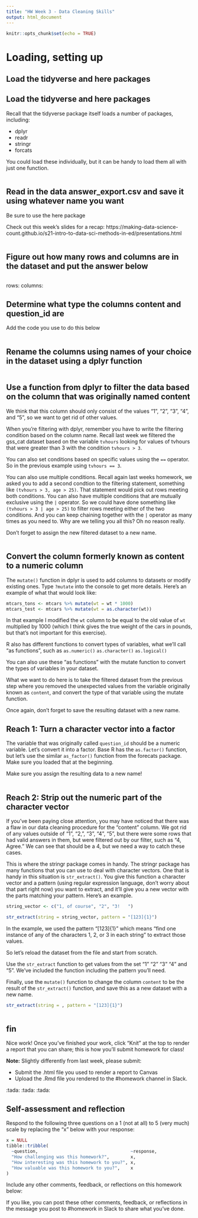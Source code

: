 ```yaml
---
title: "HW Week 3 - Data Cleaning Skills"
output: html_document
---
```


```r
knitr::opts_chunk$set(echo = TRUE)
```

# Loading, setting up

## Load the tidyverse and here packages

## Load the tidyverse and here packages

Recall that the tidyverse package itself loads a number of packages, including:

- dplyr
- readr
- stringr
- forcats

You could load these individually, but it can be handy to load them all with just 
one function.

```r

```

## Read in the data answer_export.csv and save it using whatever name you want

Be sure to use the here package

Check out this week's slides for a recap: https://making-data-science-count.github.io/s21-intro-to-data-sci-methods-in-ed/presentations.html

```r

```

## Figure out how many rows and columns are in the dataset and put the answer below

```r

```

rows: 
columns: 

## Determine what type the columns content and question_id are

Add the code you use to do this below

```r

```

## Rename the columns using names of your choice in the dataset using a dplyr function

```r

```

## Use a function from dplyr to filter the data based on the column that was originally named content

We think that this column should only consist of the values "1", "2", "3", "4", and "5", so we want to get rid of other values.

When you're filtering with dplyr, remember you have to write the filtering condition based on the column name. Recall last week we filtered the gss_cat dataset based on the variable `tvhours` looking for values of tvhours that were greater than 3 with the condition `tvhours > 3`. 

You can also set conditions based on specific values using the `==` operator. So in the previous example using `tvhours == 3`.

You can also use multiple conditions. Recall again last weeks homework, we asked you to add a second condtion to the filtering statement, something like `(tvhours > 3, age > 25)`. That statement would pick out rows meeting both conditions. You can also have multiple conditions that are mutually exclusive using the `|` operator. So we could have done something like `(tvhours > 3 | age > 25)` to filter rows meeting either of the two conditions. And you can keep chaining together with the `|` operator as many times as you need to. Why are we telling you all this? Oh no reason really.

Don't forget to assign the new filtered dataset to a new name.

```r

```

## Convert the column formerly known as content to a numeric column

The `mutate()` function in dplyr is used to add columns to datasets or modify existing ones. Type `?mutate` into the console to get more details. Here's an example of what that would look like:

```r
mtcars_tons <- mtcars %>% mutate(wt = wt * 1000)
mtcars_test <- mtcars %>% mutate(wt = as.character(wt))

```

In that example I modified the `wt` column to be equal to the old value of `wt` multiplied by 1000 (which I think gives the true weight of the cars in pounds, but that's not important for this exercise).

R also has different functions to convert types of variables, what we'll call "as functions", such as `as.numeric()` `as.character()` `as.logical()`

You can also use these "as functions" with the mutate function to convert the types of variables in your dataset. 

What we want to do here is to take the filtered dataset from the previous step where you removed the unexpected values from the variable originally known as `content`, and convert the type of that variable using the mutate function. 

Once again, don't forget to save the resulting dataset with a new name.

## Reach 1: Turn a character vector into a factor

The variable that was originally called `question_id` should be a numeric variable. Let's convert it into a factor. Base R has the `as.factor()` function, but let's use the similar `as_factor()` function from the forecats package. Make sure you loaded that at the beginning.

Make sure you assign the resulting data to a new name!

```r


```

## Reach 2: Strip out the numeric part of the character vector

If you've been paying close attention, you may have noticed that there was a flaw in our data cleaning procedure for the "content" column. We got rid of any values outside of "1", "2,", "3", "4", "5", but there were some rows that had valid answers in them, but were filtered out by our filter, such as "4, Agree." We can see that should be a 4, but we need a way to catch these cases. 

This is where the stringr package comes in handy. The stringr package has many functions that you can use to deal with character vectors. One that is handy in this situation is `str_extract()`. You give this function a character vector and a pattern (using regular expression language, don't worry about that part right now) you want to extract, and it'll give you a new vector with the parts matching your pattern. Here's an example.

```r
string_vector <- c("1, of course", "2", "3!   ")

str_extract(string = string_vector, pattern = "[123]{1}")
```
In the example, we used the pattern "[123]{1}" which means "find one instance of any of the characters 1, 2, or 3 in each string" to extract those values.

So let's reload the dataset from the file and start from scratch.

Use the `str_extract` function to get values from the set "1" "2" "3" "4" and "5". We've included the function including the pattern you'll need.

Finally, use the `mutate()` function to change the column `content` to be the result of the `str_extract()` function, and save this as a new dataset with a new name.

```r


str_extract(string = , pattern = "[123]{1}")



```


## fin

Nice work! Once you've finished your work, click "Knit" at the top to render a 
report that you can share; this is how you'll submit homework for class! 

**Note:** Slightly differently from last week, please submit:

- Submit the .html file you used to render a report to Canvas
- Upload the .Rmd file you rendered to the #homework channel in Slack.

:tada: :tada: :tada: 

## Self-assessment and reflection

Respond to the following three questions on a 1 (not at all) to 5 (very much) 
scale by replacing the "x" below with your response:

```r
x = NULL
tibble::tribble(
  ~question,                                   ~response,
  "How challenging was this homework?",        x,
  "How interesting was this homework to you?", x,
  "How valuable was this homework to you?",    x
)
```

Include any other comments, feedback, or reflections on this homework below:



If you like, you can post these other comments, feedback, or reflections in the 
message you post to #homework in Slack to share what you've done.